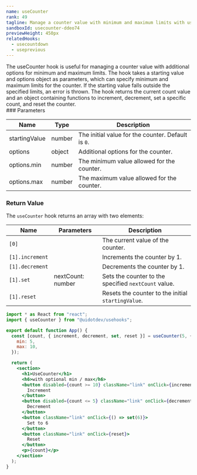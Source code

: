 ```yaml
---
name: useCounter
rank: 49
tagline: Manage a counter value with minimum and maximum limits with useCounter.
sandboxId: usecounter-ddeo74
previewHeight: 450px
relatedHooks:
  - usecountdown
  - useprevious
---
```



<HookDescription name={frontmatter.name}>
  The useCounter hook is useful for managing a counter value with additional
  options for minimum and maximum limits. The hook takes a starting value and
  options object as parameters, which can specify minimum and maximum limits for
  the counter. If the starting value falls outside the specified limits, an
  error is thrown. The hook returns the current count value and an object
  containing functions to increment, decrement, set a specific count, and reset
  the counter.
</HookDescription>

<div class="reference">
  ### Parameters

  | Name          | Type   | Description                                        |
  | ------------- | ------ | -------------------------------------------------- |
  | startingValue | number | The initial value for the counter. Default is `0`. |
  | options       | object | Additional options for the counter.                |
  | options.min   | number | The minimum value allowed for the counter.         |
  | options.max   | number | The maximum value allowed for the counter.         |

  ### Return Value

  The `useCounter` hook returns an array with two elements:

  | Name            | Parameters        | Description                                          |
  | --------------- | ----------------- | ---------------------------------------------------- |
  | `[0]`           |                   | The current value of the counter.                    |
  | `[1].increment` |                   | Increments the counter by 1.                         |
  | `[1].decrement` |                   | Decrements the counter by 1.                         |
  | `[1].set`       | nextCount: number | Sets the counter to the specified `nextCount` value. |
  | `[1].reset`     |                   | Resets the counter to the initial `startingValue`.   |
</div>

<CodePreview
  sandboxId={frontmatter.sandboxId}
  previewHeight={frontmatter.previewHeight}
/>

<StaticCodeContainer>

```jsx
import * as React from "react";
import { useCounter } from "@uidotdev/usehooks";

export default function App() {
  const [count, { increment, decrement, set, reset }] = useCounter(5, {
    min: 5,
    max: 10,
  });

  return (
    <section>
      <h1>UseCounter</h1>
      <h6>with optional min / max</h6>
      <button disabled={count >= 10} className="link" onClick={increment}>
        Increment
      </button>
      <button disabled={count <= 5} className="link" onClick={decrement}>
        Decrement
      </button>
      <button className="link" onClick={() => set(6)}>
        Set to 6
      </button>
      <button className="link" onClick={reset}>
        Reset
      </button>
      <p>{count}</p>
    </section>
  );
}
```

</StaticCodeContainer>
